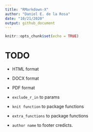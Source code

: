 ```yaml
---
title: "RMarkdown-X"
author: "Daniel E. de la Rosa"
date: "10/21/2020"
output: github_document
---
```


```r
knitr::opts_chunk$set(echo = TRUE)
```

# TODO

- HTML format

- DOCX format

- PDF format

- `exclude_r_in` to params

- `knit function` to package functions

- `extra_functions` to package functions

- `author name` to footer credicts.

